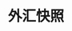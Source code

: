 ---
title: '外汇快照'
openapi: '/api-reference/market-data/forex/zh/openapi.yaml GET /market-data/v1/forex/snapshot'
---